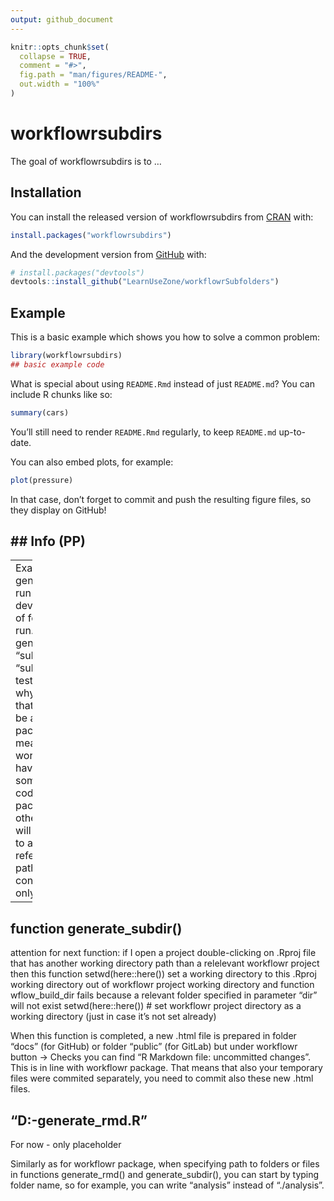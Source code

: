 ```yaml
---
output: github_document
---
```


<!-- README.md is generated from README.Rmd. Please edit that file -->

```r
knitr::opts_chunk$set(
  collapse = TRUE,
  comment = "#>",
  fig.path = "man/figures/README-",
  out.width = "100%"
)
```

# workflowrsubdirs

<!-- badges: start -->
<!-- badges: end -->

The goal of workflowrsubdirs is to ...

## Installation

You can install the released version of workflowrsubdirs from [CRAN](https://CRAN.R-project.org) with:

``` r
install.packages("workflowrsubdirs")
```

And the development version from [GitHub](https://github.com/) with:

``` r
# install.packages("devtools")
devtools::install_github("LearnUseZone/workflowrSubfolders")
```
## Example

This is a basic example which shows you how to solve a common problem:

```r
library(workflowrsubdirs)
## basic example code
```

What is special about using `README.Rmd` instead of just `README.md`? You can include R chunks like so:

```r
summary(cars)
```

You'll still need to render `README.Rmd` regularly, to keep `README.md` up-to-date.

You can also embed plots, for example:

```r
plot(pressure)
```

In that case, don't forget to commit and push the resulting figure files, so they display on GitHub!



## Info (PP)
----
----
Example for function generate_rmd is set to don't run so if you decide to run devtools::check() the check of following example will not run.
generate_rmd("codeRmd", "subPages1/testPrint1.Rmd", "subPages1--testPrint1.Rmd")
The reason why it's set to don't run is that this package is meant to be an enhancement of package workflowr which means that this package workflowrsubdirs needs to have the same structure of some folders (analysis, code, codeRmd, docs) as packages workflorsubdirs, otherwise showed example will fail (or you would need to adjust code lines referencing to any kind of path which is contraproductive to just do it only because of testing).


--


function generate_subdir()
----
attention for next function: if I open a project double-clicking on .Rproj file that has another working directory path than a relelevant workflowr project then this function setwd(here::here()) set a working directory to this .Rproj working directory out of workflowr project working directory and function wflow_build_dir fails because a relevant folder specified in parameter "dir" will not exist
setwd(here::here())           # set workflowr project directory as a working directory (just in case it's not set already)

When this function is completed, a new .html file is prepared in folder "docs" (for GitHub) or folder "public" (for GitLab) but under workflowr button -> Checks you can find "R Markdown file: uncommitted changes". This is in line with workflowr package. That means that also your temporary files were commited separately, you need to commit also these new .html files.



"D:\Cloud\Sync\Study\Programming\R\Work\Projects\GitHub\workflowrSubfolders\code\workflowrsubdirs\tests\testthat\test-generate_rmd.R"
----
For now - only placeholder


Similarly as for workflowr package, when specifying path to folders or files in functions generate_rmd() and generate_subdir(), you can start by typing folder name, so for example, you can write "analysis" instead of "./analysis".


